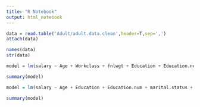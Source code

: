 ```yaml
---
title: "R Notebook"
output: html_notebook
---
```

```r

data = read.table('Adult/adult.data.clean',header=T,sep=',')
attach(data)

names(data)
str(data)

model = lm(salary ~ Age + Workclass + fnlwgt + Education + Education.num + marital.status + occupation + relationship + race + sex + capital.gain + capital.loss + hours.per.week + native.country)

summary(model)
```

```r
model = lm(salary ~ Age + Education + Education.num + marital.status + relationship + sex + hours.per.week)

summary(model)
```

